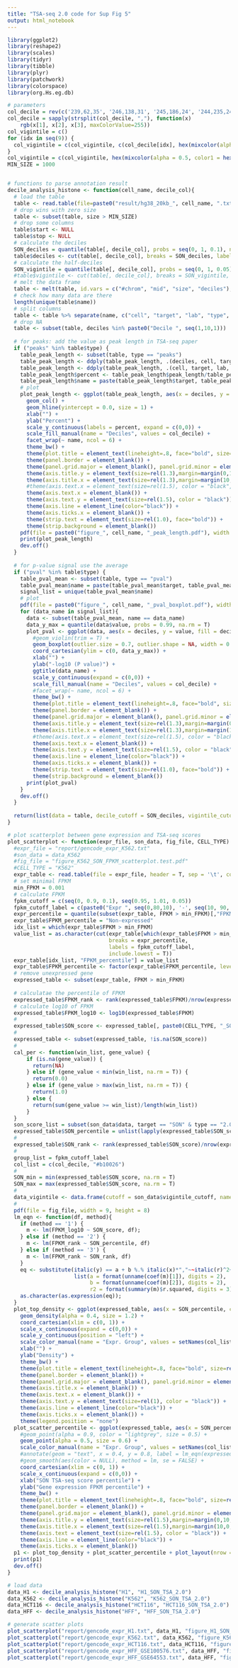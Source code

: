 ```yaml
---
title: "TSA-seq 2.0 code for Sup Fig 5"
output: html_notebook
---
```



```r
library(ggplot2)
library(reshape2)
library(scales)
library(tidyr)
library(tibble)
library(plyr)
library(patchwork)
library(colorspace)
library(org.Hs.eg.db)

# parameters
col_decile = rev(c('239,62,35', '246,138,31', '245,186,24', '244,235,24', '156,203,60', '76,183,72', '20,171,188', '0,120,178', '58,54,148', '113,44,145'))
col_decile = sapply(strsplit(col_decile, ","), function(x)
    rgb(x[1], x[2], x[3], maxColorValue=255))
col_vigintile = c()
for (idx in seq(9)) {
  col_vigintile = c(col_vigintile, c(col_decile[idx], hex(mixcolor(alpha = 0.5, color1 = hex2RGB(col_decile[idx]), color2 = hex2RGB(col_decile[idx+1])))))
}
col_vigintile = c(col_vigintile, hex(mixcolor(alpha = 0.5, color1 = hex2RGB(col_vigintile[18]), color2 = hex2RGB("#FF0000"))), "#FF0000")
MIN_SIZE = 1000


# functions to parse annotation result
decile_analysis_histone <- function(cell_name, decile_col){
  # load the table
  table <- read.table(file=paste0("result/hg38_20kb_", cell_name, ".txt"), header = T, sep = '\t', comment.char = "", check.names = F)
  # drop wins with zero size
  table <- subset(table, size > MIN_SIZE)
  # drop some columns
  table$start <- NULL
  table$stop <- NULL
  # calculate the deciles
  SON_deciles = quantile(table[, decile_col], probs = seq(0, 1, 0.1), na.rm = T)
  table$deciles <- cut(table[, decile_col], breaks = SON_deciles, labels = paste0("Decile ", seq(1,10,1)))
  # calculate the half-deciles
  SON_vigintile = quantile(table[, decile_col], probs = seq(0, 1, 0.05), na.rm = T)
  #table$vigintile <- cut(table[, decile_col], breaks = SON_vigintile, labels = paste0("Vigintile ", seq(1,20,1)))
  # melt the data frame
  table <- melt(table, id.vars = c("#chrom", "mid", "size", "deciles"), variable.name = "name", value.name = "value")
  # check how many data are there
  length(unique(table$name))
  # split columns
  table <- table %>% separate(name, c("cell", "target", "lab", "type", "id"), sep = '_', extra = "drop", fill = "right")
  # drop NA 
  table <- subset(table, deciles %in% paste0("Decile ", seq(1,10,1)))
  
  # for peaks: add the value as peak length in TSA-seq paper
  if ("peaks" %in% table$type) {
    table_peak_length <- subset(table, type == "peaks")
    table_peak_length <- ddply(table_peak_length, .(deciles, cell, target, lab, type, id), summarize, peak_length = sum(value))
    table_peak_length <- ddply(table_peak_length, .(cell, target, lab, type, id), transform, total_peak_length = sum(peak_length))
    table_peak_length$percent <- table_peak_length$peak_length/table_peak_length$total_peak_length
    table_peak_length$name = paste(table_peak_length$target, table_peak_length$id, sep = '_')
    # plot
    plot_peak_length <- ggplot(table_peak_length, aes(x = deciles, y = percent, fill = deciles)) +
      geom_col() +
      geom_hline(yintercept = 0.0, size = 1) +
      xlab("") +
      ylab("Percent") +
      scale_y_continuous(labels = percent, expand = c(0,0)) +
      scale_fill_manual(name = "Deciles", values = col_decile) + 
      facet_wrap(~ name, ncol = 6) +
      theme_bw() +
      theme(plot.title = element_text(lineheight=.8, face="bold", size=rel(2))) +
      theme(panel.border = element_blank()) +
      theme(panel.grid.major = element_blank(), panel.grid.minor = element_blank()) +
      theme(axis.title.y = element_text(size=rel(1.3),margin=margin(0,10,0,0))) +
      theme(axis.title.x = element_text(size=rel(1.3),margin=margin(10,0,0,0))) +
      #theme(axis.text.x = element_text(size=rel(1.5), color = "black", angle = 45, hjust = 1, vjust = 1)) + 
      theme(axis.text.x = element_blank()) +
      theme(axis.text.y = element_text(size=rel(1.5), color = "black")) +
      theme(axis.line = element_line(color="black")) +
      theme(axis.ticks.x = element_blank()) +
      theme(strip.text = element_text(size=rel(1.0), face="bold")) +
      theme(strip.background = element_blank())
    pdf(file = paste0("figure_", cell_name, "_peak_length.pdf"), width = 15, height = 8)
    print(plot_peak_length)
    dev.off()
  }
  
  # for p-value signal use the average
  if ("pval" %in% table$type) {
    table_pval_mean <- subset(table, type == "pval")
    table_pval_mean$name = paste(table_pval_mean$target, table_pval_mean$id, sep = '_')
    signal_list = unique(table_pval_mean$name)
    # plot
    pdf(file = paste0("figure_", cell_name, "_pval_boxplot.pdf"), width = 6, height = 4)
    for (data_name in signal_list){
      data <- subset(table_pval_mean, name == data_name)
      data_y_max = quantile(data$value, probs = 0.99, na.rm = T)
      plot_pval <- ggplot(data, aes(x = deciles, y = value, fill = deciles)) +
        #geom_violin(trim = T) +
        geom_boxplot(outlier.size = 0.7, outlier.shape = NA, width = 0.7) +
        coord_cartesian(ylim = c(0, data_y_max)) +
        xlab("") +
        ylab("-log10 (P value)") +
        ggtitle(data_name) +
        scale_y_continuous(expand = c(0,0)) +
        scale_fill_manual(name = "Deciles", values = col_decile) + 
        #facet_wrap(~ name, ncol = 6) +
        theme_bw() +
        theme(plot.title = element_text(lineheight=.8, face="bold", size=rel(2))) +
        theme(panel.border = element_blank()) +
        theme(panel.grid.major = element_blank(), panel.grid.minor = element_blank()) +
        theme(axis.title.y = element_text(size=rel(1.3),margin=margin(0,10,0,0))) +
        theme(axis.title.x = element_text(size=rel(1.3),margin=margin(10,0,0,0))) +
        #theme(axis.text.x = element_text(size=rel(1.5), color = "black", angle = 45, hjust = 1, vjust = 1)) + 
        theme(axis.text.x = element_blank()) +
        theme(axis.text.y = element_text(size=rel(1.5), color = "black")) +
        theme(axis.line = element_line(color="black")) +
        theme(axis.ticks.x = element_blank()) +
        theme(strip.text = element_text(size=rel(1.0), face="bold")) +
        theme(strip.background = element_blank())
      print(plot_pval)
    }
    dev.off()
  }
  
  return(list(data = table, decile_cutoff = SON_deciles, vigintile_cutoff = SON_vigintile))
}

# plot scatterplot between gene expression and TSA-seq scores
plot_scatterplot <- function(expr_file, son_data, fig_file, CELL_TYPE) {
  #expr_file = "report/gencode_expr_K562.txt"
  #son_data = data_K562
  #fig_file = "figure_K562_SON_FPKM_scatterplot.test.pdf"
  #CELL_TYPE = "K562"
  expr_table <- read.table(file = expr_file, header = T, sep = '\t', comment.char = "", check.names = F)
  # set minimal FPKM
  min_FPKM = 0.001
  # calculate FPKM
  fpkm_cutoff = c(seq(0, 0.9, 0.1), seq(0.95, 1.01, 0.05))
  fpkm_cutoff_label = c(paste0("Expr ", seq(0,80,10), '-', seq(10, 90, 10), "%"),  paste0("Expr ", seq(90, 96, 5), '-', seq(95, 101, 5), "%"))
  expr_percentile = quantile(subset(expr_table, FPKM > min_FPKM)[,"FPKM"], probs = fpkm_cutoff, na.rm = T)
  expr_table$FPKM_percentile = "Non-expressed"
  idx_list = which(expr_table$FPKM > min_FPKM)
  value_list = as.character(cut(expr_table[which(expr_table$FPKM > min_FPKM), "FPKM"],
                                breaks = expr_percentile,
                                labels = fpkm_cutoff_label,
                                include.lowest = T))
  expr_table[idx_list, "FPKM_percentile"] = value_list
  expr_table$FPKM_percentile <- factor(expr_table$FPKM_percentile, levels = c(rev(fpkm_cutoff_label), "Non-expressed"))
  # remove unexpressed gene
  expressed_table <- subset(expr_table, FPKM > min_FPKM)
  
  # calculatae the percentile of FPKM
  expressed_table$FPKM_rank <- rank(expressed_table$FPKM)/nrow(expressed_table)
  # calculate log10 of FPKM
  expressed_table$FPKM_log10 <- log10(expressed_table$FPKM)
  #
  expressed_table$SON_score <- expressed_table[, paste0(CELL_TYPE, "_SON_TSA_2.0")]
  #
  expressed_table <- subset(expressed_table, !is.na(SON_score))
  #
  cal_per <- function(win_list, gene_value) {
      if (is.na(gene_value)) {
        return(NA)
      } else if (gene_value < min(win_list, na.rm = T)) {
        return(0.0)
      } else if (gene_value > max(win_list, na.rm = T)) {
        return(1.0)
      } else {
        return(sum(gene_value >= win_list)/length(win_list))
      }
  }
  son_score_list = subset(son_data$data, target == "SON" & type == "2.0")$value
  expressed_table$SON_percentile = unlist(lapply(expressed_table$SON_score, function(x) cal_per(son_score_list, x)))
  #
  expressed_table$SON_rank <- rank(expressed_table$SON_score)/nrow(expressed_table)
  #
  group_list = fpkm_cutoff_label
  col_list = c(col_decile, "#b10026")
  #
  SON_min = min(expressed_table$SON_score, na.rm = T)
  SON_max = max(expressed_table$SON_score, na.rm = T)
  #
  data_vigintile <- data.frame(cutoff = son_data$vigintile_cutoff, name = names(son_data$vigintile_cutoff))
  # 
  pdf(file = fig_file, width = 9, height = 8) 
  lm_eqn <- function(df, method){
    if (method == '1') {
      m <- lm(FPKM_log10 ~ SON_score, df);
    } else if (method == '2') {
      m <- lm(FPKM_rank ~ SON_percentile, df)
    } else if (method == '3') {
      m <- lm(FPKM_rank ~ SON_rank, df)
    }
    eq <- substitute(italic(y) == a + b %.% italic(x)*","~~italic(r)^2~"="~r2, 
                     list(a = format(unname(coef(m)[1]), digits = 2),
                          b = format(unname(coef(m)[2]), digits = 2),
                          r2 = format(summary(m)$r.squared, digits = 3)))
    as.character(as.expression(eq));
  }
  plot_top_density <- ggplot(expressed_table, aes(x = SON_percentile, color = FPKM_percentile)) +
    geom_density(alpha = 0.4, size = 1.2) +
    coord_cartesian(xlim = c(0, 1)) +
    scale_x_continuous(expand = c(0,0)) +
    scale_y_continuous(position = "left") +
    scale_color_manual(name = "Expr. Group", values = setNames(col_list, group_list)) +
    xlab("") +
    ylab("Density") +
    theme_bw() +
    theme(plot.title = element_text(lineheight=.8, face="bold", size=rel(2))) +
    theme(panel.border = element_blank()) +
    theme(panel.grid.major = element_blank(), panel.grid.minor = element_blank()) +
    theme(axis.title.x = element_blank()) +
    theme(axis.text.x = element_blank()) +
    theme(axis.text.y = element_text(size=rel(1), color = "black")) +
    theme(axis.line = element_line(color="black")) +
    theme(axis.ticks.x = element_blank()) +
    theme(legend.position = "none")
  plot_scatter_percentile <- ggplot(expressed_table, aes(x = SON_percentile, y = FPKM_rank, color = FPKM_percentile)) +
    #geom_point(alpha = 0.9, color = "lightgrey", size = 0.5) +
    geom_point(alpha = 0.5, size = 0.6) +
    scale_color_manual(name = "Expr. Group", values = setNames(col_list, group_list)) +
    #annotate(geom = "text", x = 0.4, y = 0.8, label = lm_eqn(expressed_table, method = '2'), parse = T, size = 7) +
    #geom_smooth(aes(color = NULL), method = lm, se = FALSE) +
    coord_cartesian(xlim = c(0, 1)) +
    scale_x_continuous(expand = c(0,0)) +
    xlab("SON TSA-seq score percentile") +
    ylab("Gene expression FPKM percentile") +
    theme_bw() +
    theme(plot.title = element_text(lineheight=.8, face="bold", size=rel(2))) +
    theme(panel.border = element_blank()) +
    theme(panel.grid.major = element_blank(), panel.grid.minor = element_blank()) +
    theme(axis.title.y = element_text(size=rel(1.5),margin=margin(0,10,0,0))) +
    theme(axis.title.x = element_text(size=rel(1.5),margin=margin(10,0,0,0))) +
    theme(axis.text = element_text(size=rel(1.5), color = "black")) +
    theme(axis.line = element_line(color="black")) +
    theme(axis.ticks.x = element_blank())
  p1 <- plot_top_density + plot_scatter_percentile + plot_layout(nrow = 2, ncol = 1, heights = c(2,6))
  print(p1)
  dev.off()
}

# load data
data_H1 <- decile_analysis_histone("H1", "H1_SON_TSA_2.0")
data_K562 <- decile_analysis_histone("K562", "K562_SON_TSA_2.0")
data_HCT116 <- decile_analysis_histone("HCT116", "HCT116_SON_TSA_2.0")
data_HFF <- decile_analysis_histone("HFF", "HFF_SON_TSA_2.0")

# generate scatter plots
plot_scatterplot("report/gencode_expr_H1.txt", data_H1, "figure_H1_SON_FPKM_scatterplot.pdf", "H1")
plot_scatterplot("report/gencode_expr_K562.txt", data_K562, "figure_K562_SON_FPKM_scatterplot.pdf", "K562")
plot_scatterplot("report/gencode_expr_HCT116.txt", data_HCT116, "figure_HCT116_SON_FPKM_scatterplot.pdf", "HCT116")
plot_scatterplot("report/gencode_expr_HFF_GSE100576.txt", data_HFF, "figure_HFF_GSE100576_SON_FPKM_scatterplot.pdf", "HFF")
plot_scatterplot("report/gencode_expr_HFF_GSE64553.txt", data_HFF, "figure_HFF_GSE64553_SON_FPKM_scatterplot.pdf", "HFF")

```

